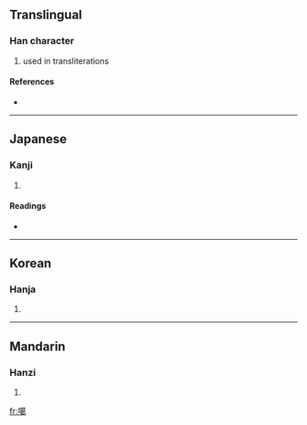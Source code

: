 ==Translingual==

===Han character===
{{Han char|rn=30|rad=口|as=13|sn=16|four=6402<sub>7</sub>|canj=口廿日女 (RTAV)}}

# used in transliterations

====References====
* {{Han ref|kx=0211.121|dkj=04426|hdz=10681.080|uh=5676|ud=22134|bh=BEBF|bd=48831}}

----

==Japanese==

===Kanji===
{{ja-kanji|grade=|rs=口13}}

# {{defn|Japanese}}

====Readings====
* {{ja-readings|on=[[かつ]] (katsu), [[かち]] (kachi)|kun=}}

----

==Korean==

===Hanja===
{{ko-hanja|hangeul=갈|rv=gal|mr=kal}}

# {{defn|Korean}}

----

==Mandarin==

===Hanzi===
{{cmn-hanzi|pin=[[gé]] ([[ge2]])|wg=ko<sup>2</sup>}}

# {{defn|Mandarin}}

[[fr:噶]]